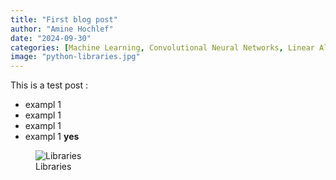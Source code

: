 ```yaml
---
title: "First blog post"
author: "Amine Hochlef"
date: "2024-09-30"
categories: [Machine Learning, Convolutional Neural Networks, Linear Algebra]
image: "python-libraries.jpg"
---
```


This is a test post :

* exampl 1
* exampl 1
* exampl 1
* exampl 1 **yes**

![Libraries](python-libraries.jpg)